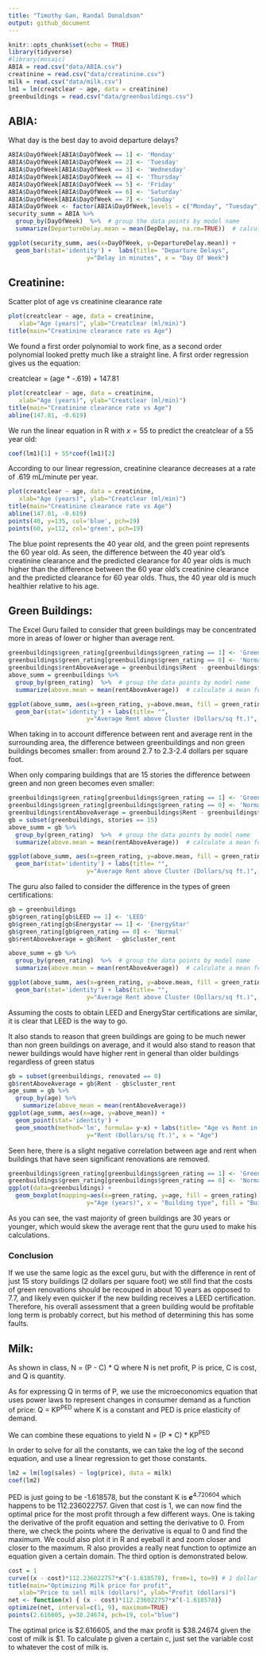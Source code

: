 ```yaml
---
title: "Timothy Gan, Randal Donaldson"
output: github_document
---
```


```r
knitr::opts_chunk$set(echo = TRUE)
library(tidyverse)
#library(mosaic)
ABIA = read.csv("data/ABIA.csv")
creatinine = read.csv("data/creatinine.csv")
milk = read.csv("data/milk.csv")
lm1 = lm(creatclear ~ age, data = creatinine)
greenbuildings = read.csv("data/greenbuildings.csv")
```


## ABIA:

What day is the best day to avoid departure delays?

```r
ABIA$DayOfWeek[ABIA$DayOfWeek == 1] <- 'Monday'
ABIA$DayOfWeek[ABIA$DayOfWeek == 2] <- 'Tuesday'
ABIA$DayOfWeek[ABIA$DayOfWeek == 3] <- 'Wednesday'
ABIA$DayOfWeek[ABIA$DayOfWeek == 4] <- 'Thursday'
ABIA$DayOfWeek[ABIA$DayOfWeek == 5] <- 'Friday'
ABIA$DayOfWeek[ABIA$DayOfWeek == 6] <- 'Saturday'
ABIA$DayOfWeek[ABIA$DayOfWeek == 7] <- 'Sunday'
ABIA$DayOfWeek <- factor(ABIA$DayOfWeek,levels = c("Monday", "Tuesday", "Wednesday", "Thursday", "Friday", "Saturday", "Sunday"))
security_summ = ABIA %>%
  group_by(DayOfWeek)  %>%  # group the data points by model name
  summarize(DepartureDelay.mean = mean(DepDelay, na.rm=TRUE))  # calculate a mean for each model

ggplot(security_summ, aes(x=DayOfWeek, y=DepartureDelay.mean)) + 
  geom_bar(stat='identity') +  labs(title= "Departure Delays",
                      y="Delay in minutes", x = "Day Of Week")
```


## Creatinine:

Scatter plot of age vs creatinine clearance rate

```r
plot(creatclear ~ age, data = creatinine, 
   xlab="Age (years)", ylab="Creatclear (ml/min)")
title(main="Creatinine clearance rate vs Age")
```

We found a first order polynomial to work fine, as a second order polynomial looked pretty much like a straight line. A first order regression gives us the equation:

creatclear = (age * -.619) + 147.81

```r
plot(creatclear ~ age, data = creatinine, 
   xlab="Age (years)", ylab="Creatclear (ml/min)")
title(main="Creatinine clearance rate vs Age")
abline(147.81, -0.619)
```

We run the linear equation in R with $x = 55$ to predict the creatclear of a 55 year old:

```r
coef(lm1)[1] + 55*coef(lm1)[2]
``` 

According to our linear regression, creatinine clearance decreases at a rate of .619 mL/minute per year.

```r
plot(creatclear ~ age, data = creatinine, 
   xlab="Age (years)", ylab="Creatclear (ml/min)")
title(main="Creatinine clearance rate vs Age")
abline(147.81, -0.619)
points(40, y=135, col='blue', pch=19)
points(60, y=112, col='green', pch=19)
```

The blue point represents the 40 year old, and the green point represents the 60 year old. As seen, the difference between the 40 year old's creatinine clearance and the predicted clearance for 40 year olds is much higher than the difference between the 60 year old's creatinine clearance and the predicted clearance for 60 year olds. Thus, the 40 year old is much healthier relative to his age.

## Green Buildings:

The Excel Guru failed to consider that green buildings may be concentrated more in areas of lower or higher than average rent. 

```r
greenbuildings$green_rating[greenbuildings$green_rating == 1] <- 'Green'
greenbuildings$green_rating[greenbuildings$green_rating == 0] <- 'Normal'
greenbuildings$rentAboveAverage = greenbuildings$Rent - greenbuildings$cluster_rent
above_summ = greenbuildings %>%
  group_by(green_rating)  %>%  # group the data points by model name
  summarize(above.mean = mean(rentAboveAverage))  # calculate a mean for each model

ggplot(above_summ, aes(x=green_rating, y=above.mean, fill = green_rating)) + 
  geom_bar(stat='identity') + labs(title= "",
                      y="Average Rent above Cluster (Dollars/sq ft.)", x = "Building type", fill = "Building type")
```

When taking in to account difference between rent and average rent in the surrounding area, the difference between greenbuildings and non green buildings becomes smaller: from around 2.7 to 2.3-2.4 dollars per square foot.

When only comparing buildings that are 15 stories the difference between green and non green becomes even smaller:


```r
greenbuildings$green_rating[greenbuildings$green_rating == 1] <- 'Green'
greenbuildings$green_rating[greenbuildings$green_rating == 0] <- 'Normal'
greenbuildings$rentAboveAverage = greenbuildings$Rent - greenbuildings$cluster_rent
gb = subset(greenbuildings, stories == 15)
above_summ = gb %>%
  group_by(green_rating)  %>%  # group the data points by model name
  summarize(above.mean = mean(rentAboveAverage))  # calculate a mean for each model

ggplot(above_summ, aes(x=green_rating, y=above.mean, fill = green_rating)) + 
  geom_bar(stat='identity') + labs(title= "",
                      y="Average Rent above Cluster (Dollars/sq ft.)", x = "Building type", fill = "Building type")
```

The guru also failed to consider the difference in the types of green certifications:


```r
gb = greenbuildings
gb$green_rating[gb$LEED == 1] <- 'LEED'
gb$green_rating[gb$Energystar == 1] <- 'EnergyStar'
gb$green_rating[gb$green_rating == 0] <- 'Normal'
gb$rentAboveAverage = gb$Rent - gb$cluster_rent

above_summ = gb %>%
  group_by(green_rating)  %>%  # group the data points by model name
  summarize(above.mean = mean(rentAboveAverage))  # calculate a mean for each model

ggplot(above_summ, aes(x=green_rating, y=above.mean, fill = green_rating)) + 
  geom_bar(stat='identity') + labs(title= "",
                      y="Average Rent above Cluster (Dollars/sq ft.)", x = "Building type", fill = "Building type")
```

Assuming the costs to obtain LEED and EnergyStar certifications are similar, it is clear that LEED is the way to go.

It also stands to reason that green buildings are going to be much newer than non green buildings on average, and it would also stand to reason that newer buildings would have higher rent in general than older buildings regardless of green status


```r
gb = subset(greenbuildings, renovated == 0)
gb$rentAboveAverage = gb$Rent - gb$cluster_rent
age_summ = gb %>%
  group_by(age) %>%
    summarize(above_mean = mean(rentAboveAverage))
ggplot(age_summ, aes(x=age, y=above_mean)) +
  geom_point(stat='identity') + 
  geom_smooth(method='lm', formula= y~x) + labs(title= "Age vs Rent in buildings without renovations",
                      y="Rent (Dollars/sq ft.)", x = "Age")

```

Seen here, there is a slight negative correlation between age and rent when buildings that have seen significant renovations are removed.


```r
greenbuildings$green_rating[greenbuildings$green_rating == 1] <- 'Green'
greenbuildings$green_rating[greenbuildings$green_rating == 0] <- 'Normal'
ggplot(data=greenbuildings) + 
  geom_boxplot(mapping=aes(x=green_rating, y=age, fill = green_rating)) + labs(title= "Average age for Building types in years",
                      y="Age (years)", x = "Building type", fill = "Building type")
```

As you can see, the vast majority of green buildings are 30 years or younger, which would skew the average rent that the guru used to make his calculations.

### Conclusion
If we use the same logic as the excel guru, but with the difference in rent of just 15 story buildings (2 dollars per square foot) we still find that the costs of green renovations should be recouped in about 10 years as opposed to 7.7, and likely even quicker if the new building receives a LEED certification. Therefore, his overall assessment that a green building would be profitable long term is probably correct, but his method of determining this has some faults.


## Milk:
As shown in class, N = (P - C) * Q where N is net profit, P is price, C is cost, and Q is quantity.

As for expressing Q in terms of P, we use the microeconomics equation that uses power laws to represent changes in consumer demand as a function of price: Q = KP<sup>PED</sup> where K is a constant and PED is price elasticity of demand.

We can combine these equations to yield N = (P * C) * KP<sup>PED</sup>

In order to solve for all the constants, we can take the log of the second equation, and use a linear regression to get those constants.

```r
lm2 = lm(log(sales) ~ log(price), data = milk)
coef(lm2)
```

PED is just going to be -1.618578, but the constant K is ***e***<sup>4.720604</sup> which happens to be 112.236022757. Given that cost is 1, we can now find the optimal price for the most profit through a few different ways. One is taking the derivative of the profit equation and setting the derivative to 0. From there, we check the points where the derivative is equal to 0 and find the maximum. We could also plot it in R and eyeball it and zoom closer and closer to the maximum. R also provides a really neat function to optimize an equation given a certain domain. The third option is demonstrated below.

```r
cost = 1
curve((x - cost)*112.236022757*x^(-1.618578), from=1, to=9) # 1 dollar to 9 dollars
title(main="Optimizing Milk price for profit", 
   xlab="Price to sell milk (dollars)", ylab="Profit (dollars)")
net <- function(x) { (x - cost)*112.236022757*x^(-1.618578)}
optimize(net, interval=c(1, 9), maximum=TRUE)
points(2.616605, y=38.24674, pch=19, col="blue")
```

The optimal price is $2.616605, and the max profit is $38.24674 given the cost of milk is $1. To calculate p given a certain c, just set the variable cost to whatever the cost of milk is.